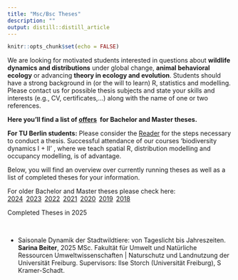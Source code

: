 ```yaml
---
title: "Msc/Bsc Theses"
description: ""
output: distill::distill_article
---
```


```r
knitr::opts_chunk$set(echo = FALSE)
```

<div class='highlightbox'>
  We are looking for motivated students interested in questions about **wildlife dynamics and distributions** under global change, **animal behavioral ecology** or advancing **theory in ecology and evolution**. Students should have a strong background in (or the will to learn) R, statistics and modelling. Please contact us for possible thesis subjects and state your skills and interests (e.g., CV, certificates,…) along with the name of one or two references.
  
**Here you'll find a list of [offers](msc-bsc-theses-offers.html)&ensp;for Bachelor and Master theses.**
    
  **For TU Berlin students:** Please consider the [Reader](https://www.static.tu.berlin/fileadmin/www/10002349/pdf-Dateien/ABSOLVENTINNEN_INFOS_Reader_171023.pdf) for the steps necessary to conduct a thesis. Successful attendance of our courses ‘biodiversity dynamics I + II’ , where we teach spatial R, distribution modelling and occupancy modelling, is of advantage.
</div> 
    
  Below, you will find an overview over currently running theses as well as a list of completed theses for your information.

For older Bachelor and Master theses please check here:<br> [2024](msc-bsc-theses-2024.html)&ensp;[2023](msc-bsc-theses-2023.html)&ensp;[2022](msc-bsc-theses-2022.html)&ensp;[2021](msc-bsc-theses-2021.html)&ensp;[2020](msc-bsc-theses-2020.html)&ensp;[2019](msc-bsc-theses-2019.html)&ensp;[2018](msc-bsc-theses-2018.html)<br>

<div class='headerbox'><hbox>Completed Theses in 2025</hbox></div><br>

* Saisonale Dynamik der Stadtwildtiere: von Tageslicht bis Jahreszeiten. **Sarina Beiter**, <span class='desaturated'>2025 MSc. Fakultät für Umwelt und Natürliche Ressourcen Umweltwissenschaften | Naturschutz und Landnutzung der Universität Freiburg. Supervisors: Ilse Storch (Universität Freiburg), S Kramer-Schadt.</span>








